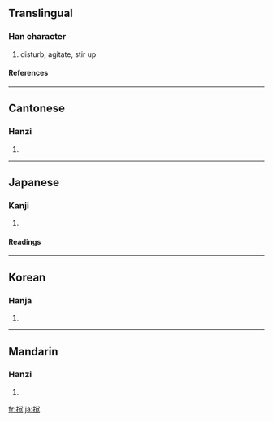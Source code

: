 {{see|攪}}

==Translingual==
===Han character===
{{Han char|rn=64|rad=手|as=12|sn=15|four=|canj=手火月山 (QFBU), X手火月山 (XQFBU)}}
# disturb, agitate, stir up
====References====
{{Han ref|kx=0457.161|hdz=31963.021|uh=64B9|ud=25785}}

----
==Cantonese==
===Hanzi===
{{yue-hanzi|jyut=|y=gaau2}}
# {{defn|Cantonese}}

----
==Japanese==
===Kanji===
{{ja-kanji|grade=|rs=手12}}
# {{defn|Japanese}} 
====Readings====
{{ja-readings|on=[[かく]] (kaku), [[こう]] (kō)|kun=[[みだす]] (midasu)}}

----
==Korean==
===Hanja===
{{ko-hanja|hangeul=교|eumhun=|rv=gyo|mr=kyo|y=kyo}}
# {{defn|Korean}}

----
==Mandarin==
===Hanzi===
{{cmn-hanzi|pin=[[jiǎo]] ([[jiao3]])|wg=chiao<sup>3</sup>}}
# {{defn|Mandarin}}

[[fr:撹]]
[[ja:撹]]